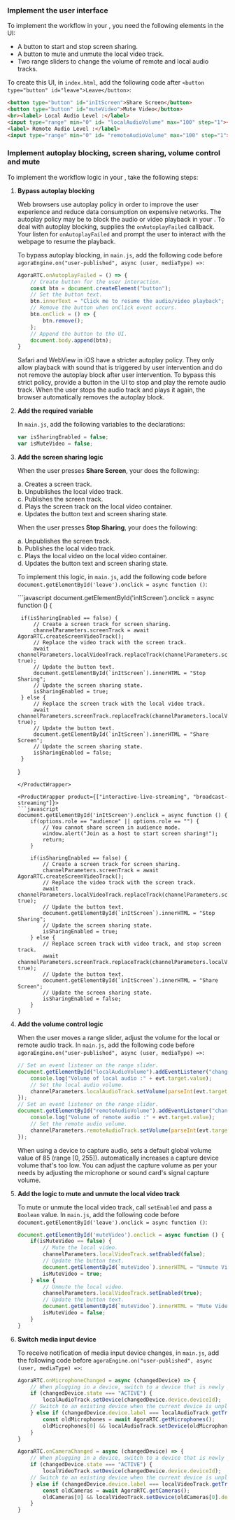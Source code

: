 <PlatformWrapper platform="web">

### Implement the user interface

To implement the <Vpd k="NAME"/> workflow in your <Vpl k="CLIENT" />, you need the following elements in the UI:
 
* A button to start and stop screen sharing.
* A button to mute and unmute the local video track.
* Two range sliders to change the volume of remote and local audio tracks.

To create this UI, in `index.html`, add the following code after `<button type="button" id="leave">Leave</button>`:

```html
<button type="button" id="inItScreen">Share Screen</button>
<button type="button" id="muteVideo">Mute Video</button>
<br><label> Local Audio Level :</label>
<input type="range" min="0" id= "localAudioVolume" max="100" step="1"><br>
<label> Remote Audio Level :</label>
<input type="range" min="0" id= "remoteAudioVolume" max="100" step="1">
```

### Implement autoplay blocking, screen sharing, volume control and mute

To implement the <Vpd k="NAME"/> workflow logic in your <Vpl k="CLIENT" />, take the following steps:

1. **Bypass autoplay blocking**

    Web browsers use autoplay policy in order to improve the user experience and reduce data consumption on expensive networks. The autoplay policy may be to block the audio or video playback in your <Vpl k="CLIENT" />. To deal with autoplay blocking, <Vg k="VSDK" /> supplies the `onAutoplayFailed` callback. Your <Vpl k="CLIENT" /> listen for `onAutoplayFailed` and prompt the user to interact with the webpage to resume the playback.

    To bypass autoplay blocking, in `main.js`, add the following code before `agoraEngine.on("user-published", async (user, mediaType) =>`:

    ```javascript
    AgoraRTC.onAutoplayFailed = () => {
        // Create button for the user interaction.
        const btn = document.createElement("button");
        // Set the button text.
        btn.innerText = "Click me to resume the audio/video playback";
        // Remove the button when onClick event occurs.
        btn.onClick = () => {
            btn.remove();
        };
        // Append the button to the UI.
        document.body.append(btn);
    }
    ```

    Safari and WebView in iOS  have a stricter autoplay policy. They only allow playback with sound that is triggered by user intervention and do not remove the autoplay block after user intervention. To bypass this strict policy, provide a button in the UI to stop and play the remote audio track. When the user stops the audio track and plays it again, the browser automatically removes the autoplay block.

1. **Add the required variable**

    In `main.js`, add the following variables to the declarations:

    ```javascript
    var isSharingEnabled = false;
    var isMuteVideo = false;
    ```

1. **Add the screen sharing logic**

    When the user presses **Share Screen**, your <Vpl k="CLIENT" /> does the following:

    a. Creates a screen track.  
    b. Unpublishes the local video track.  
    c. Publishes the screen track.  
    d. Plays the screen track on the local video container.  
    e. Updates the button text and screen sharing state.  

    When the user presses **Stop Sharing**, your <Vpl k="CLIENT" /> does the following:

    a. Unpublishes the screen track.  
    b. Publishes the local video track.  
    c. Plays the local video on the local video container.  
    d. Updates the button text and screen sharing state.

    To implement this logic, in `main.js`, add the following code before `document.getElementById('leave').onclick = async function ()`:

    <ProductWrapper notAllowed="interactive-live-streaming">
    ```javascript
    document.getElementById('inItScreen').onclick = async function () {

        if(isSharingEnabled == false) {
            // Create a screen track for screen sharing.
            channelParameters.screenTrack = await AgoraRTC.createScreenVideoTrack();
            // Replace the video track with the screen track.
            await channelParameters.localVideoTrack.replaceTrack(channelParameters.screenTrack, true);
            // Update the button text.
            document.getElementById(`inItScreen`).innerHTML = "Stop Sharing";
            // Update the screen sharing state.
            isSharingEnabled = true;
        } else {
            // Replace the screen track with the local video track.
            await channelParameters.screenTrack.replaceTrack(channelParameters.localVideoTrack, true);
            // Update the button text.
            document.getElementById(`inItScreen`).innerHTML = "Share Screen";
            // Update the screen sharing state.
            isSharingEnabled = false;
        }
    }
    ```
    </ProductWrapper>

    <ProductWrapper product={["interactive-live-streaming", "broadcast-streaming"]}>
    ```javascript
    document.getElementById('inItScreen').onclick = async function () {
        if(options.role == "audience" || options.role == "") {
            // You cannot share screen in audience mode.
            window.alert("Join as a host to start screen sharing!");
            return;
        }

        if(isSharingEnabled == false) {
            // Create a screen track for screen sharing.
            channelParameters.screenTrack = await AgoraRTC.createScreenVideoTrack();
            // Replace the video track with the screen track.
            await channelParameters.localVideoTrack.replaceTrack(channelParameters.screenTrack, true);
            // Update the button text.
            document.getElementById(`inItScreen`).innerHTML = "Stop Sharing";
            // Update the screen sharing state.
            isSharingEnabled = true;
        } else {
            // Replace screen track with video track, and stop screen track.
            await channelParameters.screenTrack.replaceTrack(channelParameters.localVideoTrack, true);
            // Update the button text.
            document.getElementById(`inItScreen`).innerHTML = "Share Screen";
            // Update the screen sharing state.
            isSharingEnabled = false;
        }
    }
    ```
    </ProductWrapper>

1. **Add the volume control logic**

    When the user moves a range slider, adjust the volume for the local or remote audio track. In `main.js`, add the following code before `agoraEngine.on("user-published", async (user, mediaType) =>`:

    ```javascript
    // Set an event listener on the range slider.
    document.getElementById("localAudioVolume").addEventListener("change", function(evt) {
        console.log("Volume of local audio :" + evt.target.value);
        // Set the local audio volume.
        channelParameters.localAudioTrack.setVolume(parseInt(evt.target.value));
    });
    // Set an event listener on the range slider.
    document.getElementById("remoteAudioVolume").addEventListener("change", function(evt) {
        console.log("Volume of remote audio :" + evt.target.value);
        // Set the remote audio volume.
        channelParameters.remoteAudioTrack.setVolume(parseInt(evt.target.value));
    });
    ```

    When using a device to capture audio, <Vg k="VSDK" /> sets a default global volume value of 85 (range [0, 255]). <Vg k="VSDK" /> automatically increases a capture device volume that's too low. You can adjust the capture volume as per your needs by adjusting the microphone or sound card's signal capture volume.

1. **Add the logic to mute and unmute the local video track**

    To mute or unmute the local video track, call `setEnabled` and pass a `Boolean` value. In `main.js`, add the following code before `document.getElementById('leave').onclick = async function ()`:

    ```javascript
    document.getElementById('muteVideo').onclick = async function () {
        if(isMuteVideo == false) {
            // Mute the local video.
            channelParameters.localVideoTrack.setEnabled(false);
            // Update the button text.
            document.getElementById(`muteVideo`).innerHTML = "Unmute Video";
            isMuteVideo = true;
        } else {
            // Unmute the local video.
            channelParameters.localVideoTrack.setEnabled(true);
            // Update the button text.
            document.getElementById(`muteVideo`).innerHTML = "Mute Video";
            isMuteVideo = false;
        }
    }
    ```

1. **Switch media input device**

    To receive notification of media input device changes, in `main.js`, add the following code before `agoraEngine.on("user-published", async (user, mediaType) =>`:

    ```javascript
    AgoraRTC.onMicrophoneChanged = async (changedDevice) => {
        // When plugging in a device, switch to a device that is newly plugged in.
        if (changedDevice.state === "ACTIVE") {
            localAudioTrack.setDevice(changedDevice.device.deviceId);
        // Switch to an existing device when the current device is unplugged.
        } else if (changedDevice.device.label === localAudioTrack.getTrackLabel()) {
            const oldMicrophones = await AgoraRTC.getMicrophones();
            oldMicrophones[0] && localAudioTrack.setDevice(oldMicrophones[0].deviceId);
        }
    }

    AgoraRTC.onCameraChanged = async (changedDevice) => {
        // When plugging in a device, switch to a device that is newly plugged in.
        if (changedDevice.state === "ACTIVE") {
            localVideoTrack.setDevice(changedDevice.device.deviceId);
        // Switch to an existing device when the current device is unplugged.
        } else if (changedDevice.device.label === localVideoTrack.getTrackLabel()) {
            const oldCameras = await AgoraRTC.getCameras();
            oldCameras[0] && localVideoTrack.setDevice(oldCameras[0].deviceId);
        }
    }
    ```

</PlatformWrapper>
